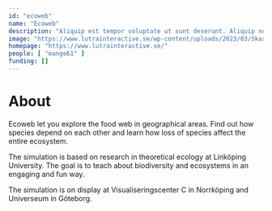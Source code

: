 ---
id: "ecoweb"
name: "Ecoweb"
description: "Aliquip est tempor voluptate ut sunt deserunt. Aliquip nostrud fugiat ipsum aliquip nulla exercitation ea qui laborum. Commodo cupidatat nostrud tempor veniam."
image: "https://www.lutrainteractive.se/wp-content/uploads/2023/03/Skarmavbild-2023-03-01-kl.-17.08.06-980x566.png"
homepage: "https://www.lutrainteractive.se/"
people: [ "mange61" ]
funding: []
---

# About

Ecoweb let you explore the food web in geographical areas. Find out how species depend on each other and learn how loss of species affect the entire ecosystem.

The simulation is based on research in theoretical ecology at Linköping University. The goal is to teach about biodiversity and ecosystems in an engaging and fun way.

The simulation is on display at Visualiseringscenter C in Norrköping and Universeum in Göteborg.
